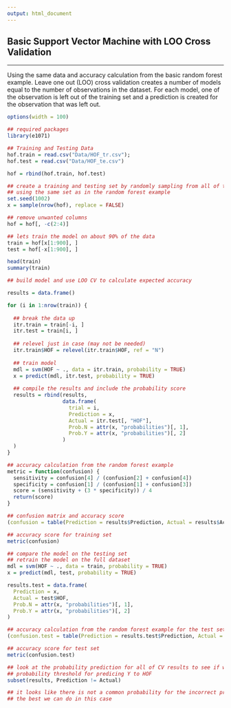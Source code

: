 ```yaml
---
output: html_document
---
```


## **Basic Support Vector Machine with LOO Cross Validation**

---

Using the same data and accuracy calculation from the basic random forest example. Leave one out (LOO) cross validation creates a number of models equal to the number of observations in the dataset.  For each model, one of the observation is left out of the training set and a prediction is created for the observation that was left out.


```r

options(width = 100)

## required packages
library(e1071)

## Training and Testing Data
hof.train = read.csv("Data/HOF_tr.csv"); 
hof.test = read.csv("Data/HOF_te.csv")

hof = rbind(hof.train, hof.test)

## create a training and testing set by randomly sampling from all of the data
## using the same set as in the random forest example
set.seed(1002)
x = sample(nrow(hof), replace = FALSE)

## remove unwanted columns
hof = hof[, -c(2:4)]

## lets train the model on about 90% of the data
train = hof[x[1:900], ]
test = hof[-x[1:900], ]

head(train)
summary(train)

## build model and use LOO CV to calculate expected accuracy

results = data.frame()

for (i in 1:nrow(train)) {
  
  ## break the data up
  itr.train = train[-i, ]
  itr.test = train[i, ]
  
  ## relevel just in case (may not be needed)
  itr.train$HOF = relevel(itr.train$HOF, ref = "N")
  
  ## train model
  mdl = svm(HOF ~ ., data = itr.train, probability = TRUE)
  x = predict(mdl, itr.test, probability = TRUE)
  
  ## compile the results and include the probability score
  results = rbind(results,
                  data.frame(
                    trial = i,
                    Prediction = x,
                    Actual = itr.test[, "HOF"],
                    Prob.N = attr(x, "probabilities")[, 1],
                    Prob.Y = attr(x, "probabilities")[, 2]
                  )
  )
}

## accuracy calculation from the random forest example
metric = function(confusion) {
  sensitivity = confusion[4] / (confusion[2] + confusion[4])
  specificity = confusion[1] / (confusion[1] + confusion[3])
  score = (sensitivity + (3 * specificity)) / 4
  return(score)
}

## confusion matrix and accuracy score
(confusion = table(Prediction = results$Prediction, Actual = results$Actual))

## accuracy score for training set
metric(confusion)

## compare the model on the testing set
## retrain the model on the full dataset
mdl = svm(HOF ~ ., data = train, probability = TRUE)
x = predict(mdl, test, probability = TRUE)

results.test = data.frame(
  Prediction = x,
  Actual = test$HOF,
  Prob.N = attr(x, "probabilities")[, 1],
  Prob.Y = attr(x, "probabilities")[, 2]
)

## accuracy calculation from the random forest example for the test set
(confusion.test = table(Prediction = results.test$Prediction, Actual = results.test$Actual))

## accuracy score for test set
metric(confusion.test)

## look at the probability prediction for all of CV results to see if we should lower the
## probability threshold for predicing Y to HOF
subset(results, Prediction != Actual)

## it looks like there is not a common probability for the incorrect predictions, this may be
## the best we can do in this case

```